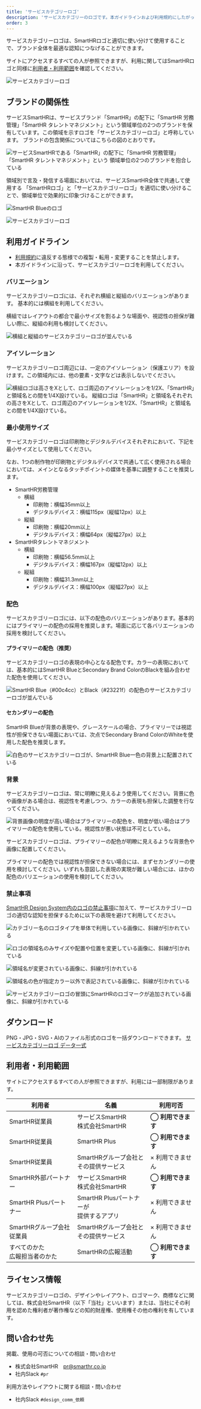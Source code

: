 ```yaml
---
title: 'サービスカテゴリーロゴ'
description: 'サービスカテゴリーのロゴです。本ガイドラインおよび利用規約にしたがって利用してください。'
order: 3
---
```



サービスカテゴリーロゴは、SmartHRロゴと適切に使い分けて使用することで、ブランド全体を最適な認知につなげることができます。

サイトにアクセスするすべての人が参照できますが、利用に関してはSmartHRロゴと同様に[利用者・利用範囲](#h2-2)を確認してください。


![サービスカテゴリーロゴ](./images/service-cartegory-logo_image.png)


## ブランドの関係性

サービスSmartHRは、サービスブランド「SmartHR」の配下に「SmartHR 労務管理」「SmartHR タレントマネジメント」という領域単位の2つのブランドを保有しています。この領域を示すロゴを「サービスカテゴリーロゴ」と呼称しています。
ブランドの包含関係についてはこちらの図のとおりです。

![サービスSmartHRである「SmartHR」の配下に「SmartHR 労務管理」「SmartHR タレントマネジメント」という 領域単位の2つのブランドを抱合している](./images/service-category-logo_architecture.png)

領域別で言及・発信する場面においては、サービスSmartHR全体で共通して使用する
「SmartHRロゴ」と「サービスカテゴリーロゴ」を適切に使い分けることで、領域単位で効果的に印象づけることができます。


<Grid>
  <ImgWithDesc description="SmartHRロゴ。サービス全体で共通して使用することができます">

  ![SmartHR Blueのロゴ](./images/service-category-logo_SmartHR-logo_image.png)

  </ImgWithDesc>

  <ImgWithDesc description="サービスカテゴリーロゴ。労務管理領域またはタレントマネジメント領域のカテゴリーを示す場面で使用することができます">

  ![サービスカテゴリーロゴ](./images/service-cartegory-logo_image.png)

  </ImgWithDesc>
</Grid>



## 利用ガイドライン

- [利用規約](/terms/)に違反する態様での複製・転用・変更することを禁止します。
- 本ガイドラインに沿って、サービスカテゴリーロゴを利用してください。


### バリエーション
サービスカテゴリーロゴには、それぞれ横組と縦組のバリエーションがあります。
基本的には横組を利用してください。

横組ではレイアウトの都合で最小サイズを割るような場面や、視認性の担保が難しい際に、縦組の利用も検討してください。


<Grid>
  <ImgWithDesc description="それぞれ左が横組、右が縦組のサービスカテゴリーロゴ。基本的には横組の利用を推奨します">

  ![横組と縦組のサービスカテゴリーロゴが並んでいる](./images/service-category-logo_vertical-horizontal.png)

  </ImgWithDesc>
</Grid>


### アイソレーション
サービスカテゴリーロゴ周辺には、一定のアイソレーション（保護エリア）を設けます。この領域内には、他の要素・文字などは表示しないでください。

![横組ロゴは高さをXとして、ロゴ周辺のアイソレーションを1/2X、「SmartHR」と領域名との間を1/4X設けている。
縦組ロゴは「SmartHR」と領域名それぞれの高さをXとして、ロゴ周辺のアイソレーションを1/2X、「SmartHR」と領域名との間を1/4X設けている。](./images/service-category-logo_isolation.png)



### 最小使用サイズ

サービスカテゴリーロゴは印刷物とデジタルデバイスそれぞれにおいて、下記を最小サイズとして使用してください。

なお、1つの制作物が印刷物とデジタルデバイスで共通して広く使用される場合においては、メインとなるタッチポイントの媒体を基準に調整することを推奨します。

- SmartHR労務管理
  - 横組
    - 印刷物：横幅35mm以上
    - デジタルデバイス：横幅115px（縦幅12px）以上
  - 縦組
    - 印刷物：横幅20mm以上
    - デジタルデバイス：横幅64px（縦幅27px）以上
- SmartHRタレントマネジメント
  - 横組
    - 印刷物：横幅56.5mm以上
    - デジタルデバイス：横幅167px（縦幅12px）以上
  - 縦組
    - 印刷物：横幅31.3mm以上
    - デジタルデバイス：横幅100px（縦幅27px）以上


### 配色

サービスカテゴリーロゴには、以下の配色のバリエーションがあります。基本的にはプライマリーの配色の採用を推奨します。場面に応じて各バリエーションの採用を検討してください。



#### プライマリーの配色（推奨）

サービスカテゴリーロゴの表現の中心となる配色です。カラーの表現においては、基本的にはSmartHR BlueとSecondary Brand ColorのBlackを組み合わせた配色を使用してください。


<Grid>
  <ImgWithDesc description="SmartHR Blue（#00c4cc）とBlack（#23221f）の配色のバリエーション。基本的にはこの配色を使用してください。">

  ![SmartHR Blue（#00c4cc）とBlack（#23221f）の配色のサービスカテゴリーロゴが並んでいる](./images/service-category-logo_isolation_primary-color.png)

  </ImgWithDesc>
</Grid>


#### セカンダリーの配色

SmartHR Blueが背景の表現や、グレースケールの場合、プライマリーでは視認性が担保できない場面においては、次点でSecondary Brand ColorのWhiteを使用した配色を推奨します。


<Grid>
  <ImgWithDesc description="全てホワイト（#ffffff）の配色のバリエーション。特にSmartHR Blueが背景の表現のときに利用を推奨します。">

  ![白色のサービスカテゴリーロゴが、SmartHR Blue一色の背景上に配置されている](./images/service-category-logo_isolation_secondary-color.png)

  </ImgWithDesc>
</Grid>



### 背景
サービスカテゴリーロゴは、常に明瞭に見えるよう使用してください。背景に色や画像がある場合は、視認性を考慮しつつ、カラーの表現も担保した調整を行なってください。

![背景画像の明度が高い場合はプライマリーの配色を、明度が低い場合はプライマリーの配色を使用している。視認性が悪い状態は不可としている。](./images/service-category-logo_background.png)

サービスカテゴリーロゴは、プライマリーの配色が明瞭に見えるような背景色や画像に配置してください。

プライマリーの配色では視認性が担保できない場合には、まずセカンダリーの使用を検討してください。いずれも意図した表現の実現が難しい場合には、ほかの配色のバリエーションの使用を検討してください。



### 禁止事項

[SmartHR Design System内のロゴの禁止事項](https://smarthr.design/basics/logos/#h3-5)に加えて、サービスカテゴリーロゴの適切な認知を担保するために以下の表現を避けて利用してください。


<Grid>
  <ImgWithDesc description="カテゴリー名のロゴタイプを単体で利用してはいけない">

  ![カテゴリー名のロゴタイプを単体で利用している画像に、斜線が引かれている](./images/service-category-logo_ng-1.png)

  </ImgWithDesc>

  <ImgWithDesc description="組み合わせのサイズや位置を変更してはいけない">

  ![ロゴの領域名のみサイズや配置や位置を変更している画像に、斜線が引かれている](./images/service-category-logo_ng-2.png)

  </ImgWithDesc>
  
  <ImgWithDesc description="定義されたカテゴリー以外を独断で作成してはいけない">

  ![領域名が変更されている画像に、斜線が引かれている](./images/service-category-logo_ng-3.png)

  </ImgWithDesc>
    
  <ImgWithDesc description="指定カラー以外で表記してはいけない">

  ![領域名の色が指定カラー以外で表記されている画像に、斜線が引かれている](./images/service-category-logo_ng-4.png)

  </ImgWithDesc>
    
  <ImgWithDesc description="ロゴマークを追加してはいけない">

  ![サービスカテゴリーロゴの冒頭にSmartHRのロゴマークが追加されている画像に、斜線が引かれている](./images/service-category-logo_ng-5.png)
  
  </ImgWithDesc>
</Grid>



## ダウンロード

PNG・JPG・SVG・AIのファイル形式のロゴを一括ダウンロードできます。
<a href="/downloads/SmartHR_serivice-category-logo.zip">サービスカテゴリーロゴ データ一式</a>




## 利用者・利用範囲

サイトにアクセスするすべての人が参照できますが、利用には一部制限があります。


  <table>
    <thead>
      <tr>
        <th>利用者</th>
        <th>名義</th>
        <th>利用可否</th>
      </tr>
    </thead>
    <tbody>
      <tr>
        <td>SmartHR従業員</td>
        <td>サービスSmartHR<br/>株式会社SmartHR</td>
        <td><strong>◯ 利用できます</strong></td>
      </tr>
      <tr>
        <td>SmartHR従業員</td>
        <td>SmartHR Plus</td>
        <td><strong>◯ 利用できます</strong></td>
      </tr>
      <tr>
        <td>SmartHR従業員</td>
        <td>SmartHRグループ会社と<br/>その提供サービス</td>
        <td>× 利用できません</td>
      </tr>
      <tr>
        <td>SmartHR外部パートナー</td>
        <td>サービスSmartHR<br/>株式会社SmartHR</td>
        <td><strong>◯ 利用できます</strong></td>
      </tr>
      <tr>
        <td>SmartHR Plusパートナー</td>
        <td>SmartHR Plusパートナーが<br/>提供するアプリ</td>
        <td>× 利用できません</td>
      </tr>
      <tr>
        <td>SmartHRグループ会社<br/>従業員</td>
        <td>SmartHRグループ会社と<br/>その提供サービス</td>
        <td>× 利用できません</td>
      </tr>
      <tr>
        <td>すべてのかた<br/>広報担当者のかた</td>
        <td>SmartHRの広報活動</td>
        <td><strong>◯ 利用できます</strong></td>
      </tr>
    </tbody>
  </table>




## ライセンス情報

サービスカテゴリーロゴの、デザインやレイアウト、ロゴマーク、商標などに関しては、株式会社SmartHR（以下「当社」といいます）または、当社にその利用を認めた権利者が著作権などの知的財産権、使用権その他の権利を有しています。

## 問い合わせ先
掲載、使用の可否についての相談・問い合わせ
- 株式会社SmartHR　pr@smarthr.co.jp
- 社内Slack `#pr`

利用方法やレイアウトに関する相談・問い合わせ
- 社内Slack `#design_comm_依頼`
